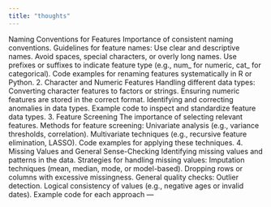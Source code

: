 ```yaml
---
title: "thoughts"
---
```


Naming Conventions for Features
Importance of consistent naming conventions.
Guidelines for feature names:
Use clear and descriptive names.
Avoid spaces, special characters, or overly long names.
Use prefixes or suffixes to indicate feature type (e.g., num_ for numeric, cat_ for categorical).
Code examples for renaming features systematically in R or Python.
2. Character and Numeric Features
Handling different data types:
Converting character features to factors or strings.
Ensuring numeric features are stored in the correct format.
Identifying and correcting anomalies in data types.
Example code to inspect and standardize feature data types.
3. Feature Screening
The importance of selecting relevant features.
Methods for feature screening:
Univariate analysis (e.g., variance thresholds, correlation).
Multivariate techniques (e.g., recursive feature elimination, LASSO).
Code examples for applying these techniques.
4. Missing Values and General Sense-Checking
Identifying missing values and patterns in the data.
Strategies for handling missing values:
Imputation techniques (mean, median, mode, or model-based).
Dropping rows or columns with excessive missingness.
General quality checks:
Outlier detection.
Logical consistency of values (e.g., negative ages or invalid dates).
Example code for each approach
---
